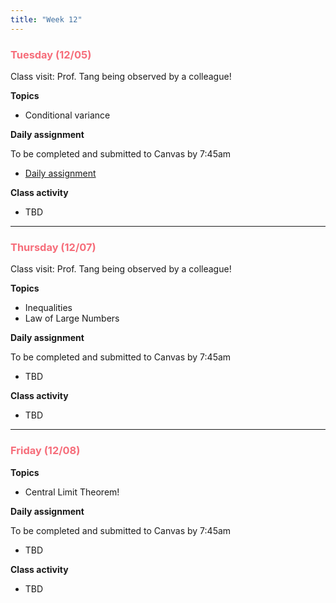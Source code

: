 ```yaml
---
title: "Week 12"
---
```


::: {style="color: #F66D7A"}
### Tuesday (12/05)
:::

Class visit: Prof. Tang being observed by a colleague!

**Topics**

-   Conditional variance

**Daily assignment**

To be completed and submitted to Canvas by 7:45am

-   [Daily assignment](daily/DA_31.pdf)

**Class activity**

-   TBD

------------------------------------------------------------------------

::: {style="color: #F66D7A"}
### Thursday (12/07)
:::

Class visit: Prof. Tang being observed by a colleague!

**Topics**

-   Inequalities
-   Law of Large Numbers

**Daily assignment**

To be completed and submitted to Canvas by 7:45am

-   TBD

**Class activity**

-   TBD

------------------------------------------------------------------------

::: {style="color: #F66D7A"}
### Friday (12/08)
:::

**Topics**

-   Central Limit Theorem!

**Daily assignment**

To be completed and submitted to Canvas by 7:45am

-   TBD

**Class activity**

-   TBD
